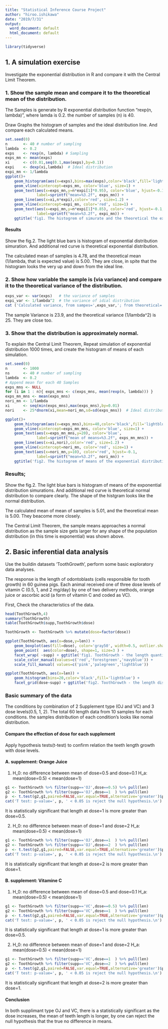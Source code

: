 ---
title: "Statistical Inference Course Project"
author: "hiroo.ishikawa"
date: "2019/7/31"
output:
  word_document: default
  html_document: default
---
```{r message=FALSE}
library(tidyverse)
```
## 1. A simulation exercise

Investigate the exponential distribution in R and compare it with the Central Limit Theorem.


### 1. Show the sample mean and compare it to the theoretical mean of the distribution.

The Samples is generate by R exponential distribution function "rexp(n, lambda)", where lamda is 0.2. the number of samples (n) is 40.

Draw Graphs the histogram of samples and the ideal distribution line.
And compare each calculated means.

```{r}
set.seed(0)
n       <- 40 # number of sampling
lambda  <- 0.2
exps    <- rexp(n, lambda) # Sampling
exps_mn <- mean(exps)
xi      <- c(0.01,seq(0.1,max(exps),by=0.1))
expi    <- dexp(xi,lambda)  # Ideal distribution
expi_mn <- 1/lambda
ggplot()+
    geom_histogram(aes(x=exps),bins=max(exps),color='black',fill='lightblue')+
    geom_vline(xintercept=exps_mn, color='blue', size=1) +
    geom_text(aes(x=exps_mn,y=n*expi[1]*0.95), color='blue', hjust=-0.1,
              label=sprintf("mean=%3.2f", exps_mn)) +
    geom_line(aes(x=xi,n*expi),color='red', size=1.2) +
    geom_vline(xintercept=expi_mn, color='red', size=1) +
    geom_text(aes(x=expi_mn,y=n*expi[1]*0.85), color='red', hjust=-0.1, 
              label=sprintf("mean=%3.2f", expi_mn)) +
    ggtitle('fig1. The histogrem of simurate and the theoretical the exponential distribution')
```

#### Results

Show the fig.2. The light blue bars is histogram of exponential distribution simuration. And additional red curve is theoretical exponential distribution.

The calculated mean of samples is 4.78, and
the theoretical mean (1/lambda, that is expected value) is 5.00. 
They are close, in spite that the histogram looks the very up and down from the ideal line.

### 2. Show how variable the sample is (via variance) and compare it to the theoretical variance of the distribution.
```{r}
exps_var <- var(exps)   # the variance of samples
expi_var <- 1/lambda^2  # the variance of idial distribution
cat ('Calculated variance, from sampes=',exps_var,'; from theoretical=',expi_var)    
```
The sample Variance is 23.9, and
the theoretical variance (1/lambda^2) is 25. 
They are close too.

### 3. Show that the distribution is approximately normal.

To explain the Central Limit Theorem, Repeat simulation of exponential distribution 1000 times, and create the histogram of means of each simulation.

```{r}
set.seed(0)
n       <- 1000
ns      <- 40 # number of sampling
lambda  <- 0.2
# Append mean for each 40 Samples
exps_mns <- NULL
for (i in 1 : n){ exps_mns <- c(exps_mns, mean(rexp(n, lambda))) }
exps_mn_mns <- mean(exps_mns)
nori_mn <- 1/lambda
xi      <- seq(min(exps_mns),max(exps_mns),by=0.01)
nori    <- 25*dnorm(xi,mean=nori_mn,sd=sd(exps_mns))  # Ideal distribution

ggplot()+
    geom_histogram(aes(x=exps_mns),bins=40,color='black',fill='lightblue')+
    geom_vline(xintercept=exps_mn_mns, color='blue', size=1) +
    geom_text(aes(x=exps_mn_mns,y=20), color='blue', 
              label=sprintf("mean of means=%3.2f", exps_mn_mns)) +
    geom_line(aes(x=xi,nori),color='red', size=1.2) +
    geom_vline(xintercept=nori_mn, color='red', size=1) +
    geom_text(aes(x=nori_mn,y=10), color='red', hjust=-0.1, 
              label=sprintf("mean=%3.2f", nori_mn)) +
    ggtitle('fig2. The histogrem of means of the exponential distribution simurations')
```

### Results;

Show the fig.2. The light blue bars is histogram of means of the exponential distribution simurations.
And additional red curve is theoretical normal distribution to compare clearly.
The shape of the histgram looks like the normal distribution. 

The calculated mean of mean of samples is 5.01, and
the theoretical mean is 5.00. 
They beacome more closely.

The Central Limit Theorem, the sample means approaches a normal distribution as the sample size gets larger for any shape of the population distribution (in this time is exponential) was shown above.


## 2. Basic inferential data analysis

Use the buildin datasets 'ToothGrowth', perform some basic exploratory data analyses.

The response is the length of odontoblasts (cells responsible for tooth growth) in 60 guinea pigs. Each animal received one of three dose levels of vitamin C (0.5, 1, and 2 mg/day) by one of two delivery methods, orange juice or ascorbic acid (a form of vitamin C and coded as VC).

First, Check the characteristics of the data.
```{r}
head(ToothGrowth,4)
summary(ToothGrowth)
table(ToothGrowth$supp,ToothGrowth$dose)
```



```{r}
ToothGrowth <- ToothGrowth %>% mutate(dose=factor(dose))

ggplot(ToothGrowth, aes(x=dose,y=len)) + 
    geom_boxplot(aes(fill=dose), color='gray50', width=0.5, outlier.shape=NA) + 
    geom_point(  aes(color=dose), shape=1, size=3 ) +
    facet_wrap( ~supp) + ggtitle('fig1. ToothGrowth - the length quantile by Supplement and dose') +
    scale_color_manual(values=c('red','forestgreen','navyblue')) +
    scale_fill_manual( values=c('pink','palegreen','lightblue'))

ggplot(ToothGrowth, aes(x=len)) + 
    geom_histogram(bins=20,color='black',fill='lightblue') +
    facet_grid(dose~supp) + ggtitle('fig2. ToothGrowth - the length distribution by Supplement and dose')
```

### Basic summary of the data

The conditions by combination of 2 Supplement type (OJ and VC) and 3 dose levels(0.5, 1, 2).
The total 60 length data from 10 samples for each conditions.
the samples distribution of each condition's  looks like nomal distribution.


#### Compare the effection of dose for each supplement

Apply hypothesis tests(t-test) to confirm relation the teeth length growth with dose levels.

#### A. supplement: Orange Juice
1) H_0: no difference between mean of dose=0.5 and dose=0.1 
   H_a: mean(dose=0.5) < mean(dose=1) 

```{r}
g1 <- ToothGrowth %>% filter(supp=='OJ',dose==0.5) %>% pull(len)
g2 <- ToothGrowth %>% filter(supp=='OJ',dose==1  ) %>% pull(len)
p  <- t.test(g2,g1,paired=FALSE,var.equal=TRUE,alternative='greater')$p.value
cat('T test: p-value=', p, ' < 0.05 is reject the null hypothesis.\n')
```
It is statistically significant that length at dose=1 is more greater than dose=0.5.

2) H_0: no difference between mean of dose=1 and dose=2 
   H_a: mean(dose=0.5) < mean(dose=1) 

```{r}
g1 <- ToothGrowth %>% filter(supp=='OJ',dose==1  ) %>% pull(len)
g2 <- ToothGrowth %>% filter(supp=='OJ',dose==2  ) %>% pull(len)
p  <- t.test(g2,g1,paired=FALSE,var.equal=TRUE,alternative='greater')$p.value
cat('T test: p-value=', p, ' < 0.05 is reject the null hypothesis.\n')
```
It is statistically significant that length at dose=2 is more greater than dose=1.

#### B. supplement: Vitamine C
1) H_0: no difference between mean of dose=0.5 and dose=0.1 
   H_a: mean(dose=0.5) < mean(dose=1) 

```{r}
g1 <- ToothGrowth %>% filter(supp=='VC',dose==0.5) %>% pull(len)
g2 <- ToothGrowth %>% filter(supp=='VC',dose==1  ) %>% pull(len)
p  <- t.test(g2,g1,paired=FALSE,var.equal=TRUE,alternative='greater')$p.value
cat('T test: p-value=', p, ' < 0.05 is reject the null hypothesis.\n')
```
It is statistically significant that length at dose=1 is more greater than dose=0.5.

2) H_0: no difference between mean of dose=1 and dose=2 
   H_a: mean(dose=0.5) < mean(dose=1) 

```{r}
g1 <- ToothGrowth %>% filter(supp=='VC',dose==1  ) %>% pull(len)
g2 <- ToothGrowth %>% filter(supp=='VC',dose==2  ) %>% pull(len)
p  <- t.test(g2,g1,paired=FALSE,var.equal=TRUE,alternative='greater')$p.value
cat('T test: p-value=', p, ' < 0.05 is reject the null hypothesis.\n')
```
It is statistically significant that length at dose=2 is more greater than dose=1.

#### Conclusion

In both supplimant type OJ and VC, there is a statistically significant as the dose increases, the mean of teeth length is longer, by one can reject the null hypothesis that the true no difference in means.
